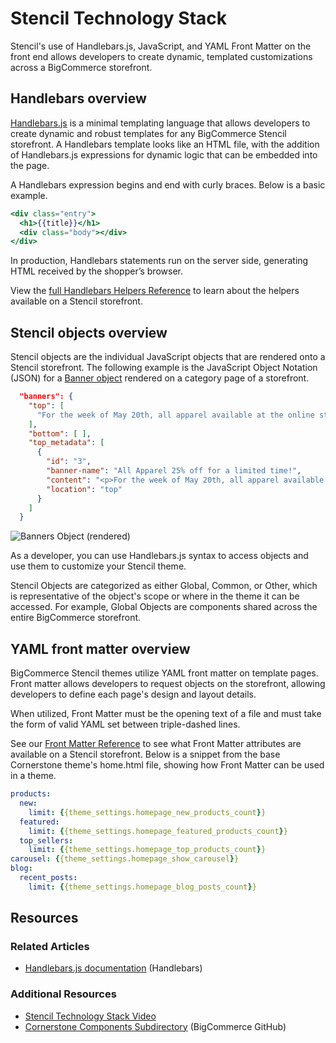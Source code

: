 # Stencil Technology Stack



Stencil's use of Handlebars.js, JavaScript, and YAML Front Matter on the front end allows developers to create dynamic, templated customizations across a BigCommerce storefront.

## Handlebars overview

[Handlebars.js](https://handlebarsjs.com/) is a minimal templating language that allows developers to create dynamic and robust templates for any BigCommerce Stencil storefront. A Handlebars template looks like an HTML file, with the addition of Handlebars.js expressions for dynamic logic that can be embedded into the page.

A Handlebars expression begins and end with curly braces. Below is a basic example.

```handlebars filename="Using handlebars to access the {{title}} variable" showLineNumbers copy
<div class="entry">
  <h1>{{title}}</h1>
  <div class="body"></div>
</div>
```

In production, Handlebars statements run on the server side, generating HTML received by the shopper’s browser.

View the [full Handlebars Helpers Reference](/stencil-docs/reference-docs/handlebars-helpers-reference) to learn about the helpers available on a Stencil storefront.

## Stencil objects overview

Stencil objects are the individual JavaScript objects that are rendered onto a Stencil storefront. The following example is the JavaScript Object Notation (JSON) for a [Banner object](/stencil-docs/reference-docs/global-objects-and-properties#global-objects_banner) rendered on a category page of a storefront.

```json filename="Example banners object JSON for a banner object, accessible through Handlebars.js " showLineNumbers copy
  "banners": {
    "top": [
      "For the week of May 20th, all apparel available at the online store will be 25% off the standard store price."
    ],
    "bottom": [ ],
    "top_metadata": [
      {
        "id": "3",
        "banner-name": "All Apparel 25% off for a limited time!",
        "content": "<p>For the week of May 20th, all apparel available at the online store will be 25% off the standard store price.</p>",
        "location": "top"
      }
    ]
  }
```

![Banners Object (rendered)](https://storage.googleapis.com/bigcommerce-production-dev-center/images/banners-object-rendered.png "Banners Object (rendered)")

As a developer, you can use Handlebars.js syntax to access objects and use them to customize your Stencil theme.

Stencil Objects are categorized as either Global, Common, or Other, which is representative of the object's scope or where in the theme it can be accessed. For example, Global Objects are components shared across the entire BigCommerce storefront.

## YAML front matter overview

BigCommerce Stencil themes utilize YAML front matter on template pages. Front matter allows developers to request objects on the storefront, allowing developers to define each page's design and layout details.


When utilized, Front Matter must be the opening text of a file and must take the form of valid YAML set between triple-dashed lines.

See our [Front Matter Reference](/stencil-docs/reference-docs/front-matter-reference) to see what Front Matter attributes are available on a Stencil storefront. Below is a snippet from the base Cornerstone theme's <span class="fn">home.html</span> file, showing how Front Matter can be used in a theme.


```yml filename="YAML Front Matter home.html, Cornerstone theme" showLineNumbers copy
products:
  new:
    limit: {{theme_settings.homepage_new_products_count}}
  featured:
    limit: {{theme_settings.homepage_featured_products_count}}
  top_sellers:
    limit: {{theme_settings.homepage_top_products_count}}
carousel: {{theme_settings.homepage_show_carousel}}
blog:
  recent_posts:
    limit: {{theme_settings.homepage_blog_posts_count}}
```

## Resources

### Related Articles

* [Handlebars.js documentation](https://handlebarsjs.com/) (Handlebars)

### Additional Resources

* [Stencil Technology Stack Video](https://bigcommerce.wistia.com/medias/9g0qjdhs8t)
* [Cornerstone Components Subdirectory](https://github.com/bigcommerce/cornerstone) (BigCommerce GitHub)
